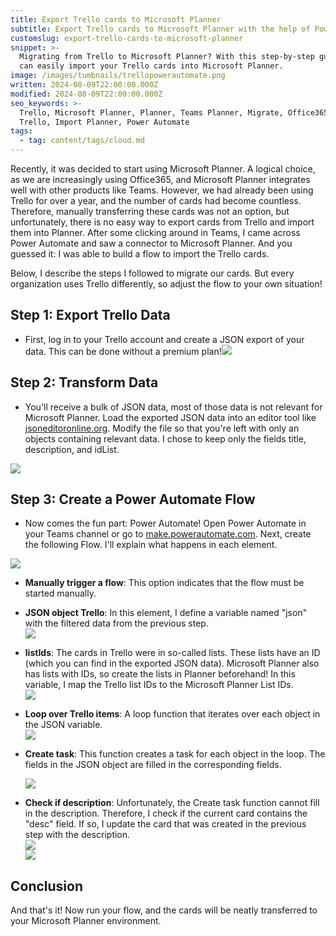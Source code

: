 ```yaml
---
title: Export Trello cards to Microsoft Planner
subtitle: Export Trello cards to Microsoft Planner with the help of Power Automate
customslug: export-trello-cards-to-microsoft-planner
snippet: >-
  Migrating from Trello to Microsoft Planner? With this step-by-step guide you
  can easily import your Trello cards into Microsoft Planner.
image: /images/tumbnails/trellopowerautomate.png
written: 2024-08-09T22:00:00.000Z
modified: 2024-08-09T22:00:00.000Z
seo_keywords: >-
  Trello, Microsoft Planner, Planner, Teams Planner, Migrate, Office365, Export
  Trello, Import Planner, Power Automate
tags:
  - tag: content/tags/cloud.md
---
```


Recently, it was decided to start using Microsoft Planner. A logical choice, as we are increasingly using Office365, and Microsoft Planner integrates well with other products like Teams. However, we had already been using Trello for over a year, and the number of cards had become countless. Therefore, manually transferring these cards was not an option, but unfortunately, there is no easy way to export cards from Trello and import them into Planner. After some clicking around in Teams, I came across Power Automate and saw a connector to Microsoft Planner. And you guessed it: I was able to build a flow to import the Trello cards.

Below, I describe the steps I followed to migrate our cards. But every organization uses Trello differently, so adjust the flow to your own situation!

## Step 1: Export Trello Data

* First, log in to your Trello account and create a JSON export of your data. This can be done without a premium plan!![](/images/post-images/trello-to-planner/export.png)

## Step 2: Transform Data

* You'll receive a bulk of JSON data, most of those data is not relevant for Microsoft Planner. Load the exported JSON data into an editor tool like [jsoneditoronline.org](https://jsoneditoronline.org "jsoneditoronline.org"). Modify the file so that you're left with only an objects containing relevant data. I chose to keep only the fields title, description, and idList.

![](/images/post-images/trello-to-planner/json.png)

## Step 3: Create a Power Automate Flow

* Now comes the fun part: Power Automate! Open Power Automate in your Teams channel or go to [make.powerautomate.com](https://make.powerautomate.com "make.powerautomate.com").
  Next, create the following Flow. I'll explain what happens in each element.

![](/images/post-images/trello-to-planner/flow.png)

* **Manually trigger a flow**: This option indicates that the flow must be started manually.
* **JSON object Trello**: In this element, I define a variable named "json" with the filtered data from the previous step.\
  ![](/images/post-images/trello-to-planner/SCR-20240810-lzrg.png)
* **listIds**: The cards in Trello were in so-called lists. These lists have an ID (which you can find in the exported JSON data). Microsoft Planner also has lists with IDs, so create the lists in Planner beforehand! In this variable, I map the Trello list IDs to the Microsoft Planner List IDs.\
  ![](/images/post-images/trello-to-planner/SCR-20240810-maol.png)
* **Loop over Trello items**: A loop function that iterates over each object in the JSON variable.\
  ![](/images/post-images/trello-to-planner/SCR-20240810-mbgo.png)
* **Create task**: This function creates a task for each object in the loop. The fields in the JSON object are filled in the corresponding fields.

  <Alert text="Note how I define the BuckedID! I get it from the list mapping created in the previous steps!" type="info" />

  ![](/images/post-images/trello-to-planner/SCR-20240810-mhfq.png)
* **Check if description**: Unfortunately, the Create task function cannot fill in the description. Therefore, I check if the current card contains the "desc" field. If so, I update the card that was created in the previous step with the description.\
  ![](/images/post-images/trello-to-planner/SCR-20240810-mfct.png)\
  ![](/images/post-images/trello-to-planner/SCR-20240810-mchq.png)

## Conclusion

And that's it! Now run your flow, and the cards will be neatly transferred to your Microsoft Planner environment.
